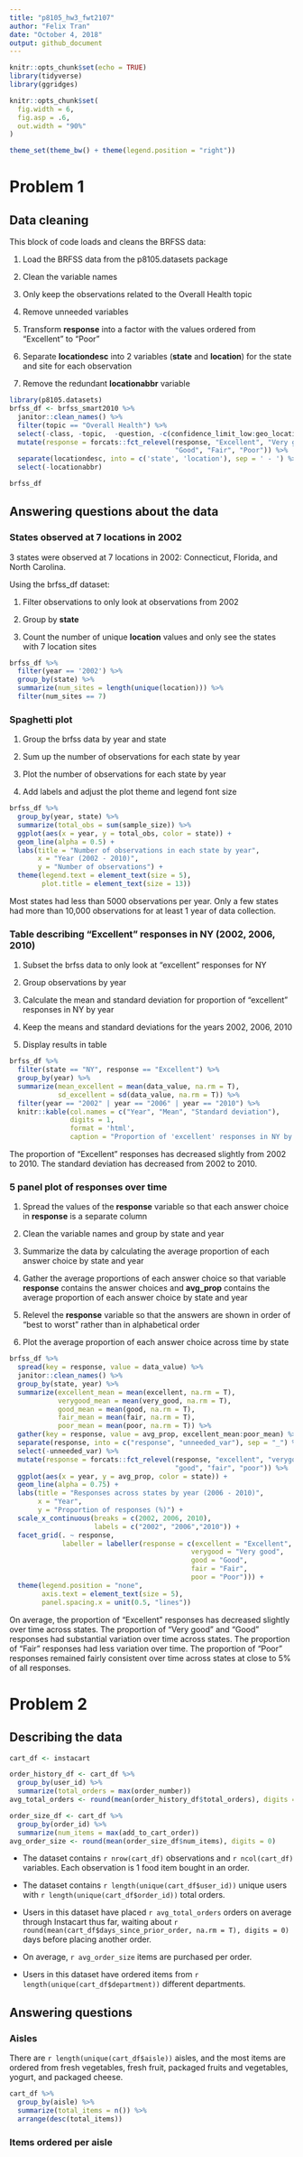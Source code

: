 ```yaml
---
title: "p8105_hw3_fwt2107"
author: "Felix Tran"
date: "October 4, 2018"
output: github_document
---
```


```r
knitr::opts_chunk$set(echo = TRUE)
library(tidyverse)
library(ggridges)

knitr::opts_chunk$set(
  fig.width = 6,
  fig.asp = .6,
  out.width = "90%"
)

theme_set(theme_bw() + theme(legend.position = "right"))
```

# Problem 1

## Data cleaning
This block of code loads and cleans the BRFSS data:

1. Load the BRFSS data from the p8105.datasets package

2. Clean the variable names

3. Only keep the observations related to the Overall Health topic

4. Remove unneeded variables

5. Transform **response** into a factor with the values ordered
from "Excellent" to "Poor"

6. Separate **locationdesc** into 2 variables (**state** and **location**) for 
the state and site for each observation

7. Remove the redundant **locationabbr** variable
```r
library(p8105.datasets)
brfss_df <- brfss_smart2010 %>% 
  janitor::clean_names() %>%
  filter(topic == "Overall Health") %>%
  select(-class, -topic,  -question, -c(confidence_limit_low:geo_location)) %>%
  mutate(response = forcats::fct_relevel(response, "Excellent", "Very good",
                                         "Good", "Fair", "Poor")) %>% 
  separate(locationdesc, into = c('state', 'location'), sep = ' - ') %>%
  select(-locationabbr)

brfss_df
```

## Answering questions about the data
### States observed at 7 locations in 2002
3 states were observed at 7 locations in 2002: Connecticut, Florida, and 
North Carolina.

Using the brfss_df dataset:

1. Filter observations to only look at observations from 2002

2. Group by **state**

3. Count the number of unique **location** values and only see the states with 7
location sites
```r
brfss_df %>% 
  filter(year == '2002') %>% 
  group_by(state) %>%
  summarize(num_sites = length(unique(location))) %>% 
  filter(num_sites == 7)
```


### Spaghetti plot
1. Group the brfss data by year and state

2. Sum up the number of observations for each state by year

3. Plot the number of observations for each state by year

4. Add labels and adjust the plot theme and legend font size
```r
brfss_df %>% 
  group_by(year, state) %>% 
  summarize(total_obs = sum(sample_size)) %>% 
  ggplot(aes(x = year, y = total_obs, color = state)) + 
  geom_line(alpha = 0.5) + 
  labs(title = "Number of observations in each state by year", 
       x = "Year (2002 - 2010)",
       y = "Number of observations") +
  theme(legend.text = element_text(size = 5),
        plot.title = element_text(size = 13))
```

Most states had less than 5000 observations per year. Only a few states had more
than 10,000 observations for at least 1 year of data collection.


### Table describing "Excellent" responses in NY (2002, 2006, 2010)
1. Subset the brfss data to only look at "excellent" responses for NY

2. Group observations by year

3. Calculate the mean and standard deviation for proportion of "excellent" 
responses in NY by year

4. Keep the means and standard deviations for the years 2002, 2006, 2010

5. Display results in table
```r
brfss_df %>% 
  filter(state == "NY", response == "Excellent") %>% 
  group_by(year) %>% 
  summarize(mean_excellent = mean(data_value, na.rm = T), 
            sd_excellent = sd(data_value, na.rm = T)) %>% 
  filter(year == "2002" | year == "2006" | year == "2010") %>% 
  knitr::kable(col.names = c("Year", "Mean", "Standard deviation"), 
               digits = 1,
               format = 'html',
               caption = "Proportion of 'excellent' responses in NY by year")
```

The proportion of "Excellent" responses has decreased slightly from 2002 to
2010. The standard deviation has decreased from 2002 to 2010. 

### 5 panel plot of responses over time
1. Spread the values of the **response** variable so that each answer choice in
**response** is a separate column

2. Clean the variable names and group by state and year

3. Summarize the data by calculating the average proportion of each answer 
choice by state and year

4. Gather the average proportions of each answer choice so that variable 
**response** contains the answer choices and **avg_prop** contains the average
proportion of each answer choice by state and year

5. Relevel the **response** variable so that the answers are shown in order of
"best to worst" rather than in alphabetical order

6. Plot the average proportion of each answer choice across time by state
```r
brfss_df %>% 
  spread(key = response, value = data_value) %>% 
  janitor::clean_names() %>%
  group_by(state, year) %>%
  summarize(excellent_mean = mean(excellent, na.rm = T),
            verygood_mean = mean(very_good, na.rm = T),
            good_mean = mean(good, na.rm = T),
            fair_mean = mean(fair, na.rm = T),
            poor_mean = mean(poor, na.rm = T)) %>%
  gather(key = response, value = avg_prop, excellent_mean:poor_mean) %>%
  separate(response, into = c("response", "unneeded_var"), sep = "_") %>%
  select(-unneeded_var) %>%
  mutate(response = forcats::fct_relevel(response, "excellent", "verygood",
                                         "good", "fair", "poor")) %>%
  ggplot(aes(x = year, y = avg_prop, color = state)) +
  geom_line(alpha = 0.75) +
  labs(title = "Responses across states by year (2006 - 2010)",
       x = "Year",
       y = "Proportion of responses (%)") +
  scale_x_continuous(breaks = c(2002, 2006, 2010),
                     labels = c("2002", "2006","2010")) +
  facet_grid(. ~ response, 
             labeller = labeller(response = c(excellent = "Excellent",
                                             verygood = "Very good",
                                             good = "Good",
                                             fair = "Fair",
                                             poor = "Poor"))) +
  theme(legend.position = "none",
        axis.text = element_text(size = 5),
        panel.spacing.x = unit(0.5, "lines"))
```

On average, the proportion of "Excellent" responses has decreased slightly 
over time across states. The proportion of "Very good" and "Good" responses
had substantial variation over time across states. The proportion of "Fair" 
responses had less variation over time. The proportion of "Poor" responses 
remained fairly consistent over time across states at close to 5% of all
responses. 

# Problem 2
## Describing the data
```r
cart_df <- instacart

order_history_df <- cart_df %>% 
  group_by(user_id) %>% 
  summarize(total_orders = max(order_number)) 
avg_total_orders <- round(mean(order_history_df$total_orders), digits = 0)

order_size_df <- cart_df %>% 
  group_by(order_id) %>% 
  summarize(num_items = max(add_to_cart_order))
avg_order_size <- round(mean(order_size_df$num_items), digits = 0)

```
* The dataset contains `r nrow(cart_df)` observations and 
`r ncol(cart_df)` variables. Each observation is 1 food item bought in an order.

* The dataset contains `r length(unique(cart_df$user_id))` unique users with 
`r length(unique(cart_df$order_id))` total orders. 

* Users in this dataset have placed `r avg_total_orders` orders on average 
through Instacart thus far, waiting about 
`r round(mean(cart_df$days_since_prior_order, na.rm = T), digits = 0)` days 
before placing another order.

* On average, `r avg_order_size` items are purchased per order.

* Users in this dataset have ordered items from 
`r length(unique(cart_df$department))` different departments.

## Answering questions
### Aisles
There are `r length(unique(cart_df$aisle))` aisles, and the most items are 
ordered from fresh vegetables, fresh fruit, packaged fruits and vegetables,
yogurt, and packaged cheese.
```r
cart_df %>% 
  group_by(aisle) %>% 
  summarize(total_items = n()) %>% 
  arrange(desc(total_items))
```

### Items ordered per aisle

